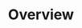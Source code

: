 ---
title: Overview
description: Get started building your docs site with Starlight and Keystatic.
template: splash
hero:
  title: Starlight powered by Keystatic
  tagline: Keystatic documentation for Starlight documentation websites
  image:
    file: "@assets/atp.svg"
  actions:
    - text: Let's go!
      link: /einleitung/einleitung/
      variant: primary
---